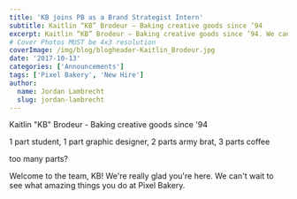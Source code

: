 ```yaml
---
title: 'KB joins PB as a Brand Strategist Intern'
subtitle: Kaitlin “KB” Brodeur – Baking creative goods since ’94
excerpt: Kaitlin “KB” Brodeur – Baking creative goods since ’94. We can't wait to see what amazing things you do at Pixel Bakery.
# Cover Photos MUST be 4x3 resolution
coverImage: /img/blog/blogheader-Kaitlin_Brodeur.jpg
date: '2017-10-13'
categories: ['Announcements']
tags: ['Pixel Bakery', 'New Hire']
author:
  name: Jordan Lambrecht
  slug: jordan-lambrecht
---
```

Kaitlin "KB" Brodeur - Baking creative goods since '94

1 part student, 1 part graphic designer, 2 parts army brat, 3 parts coffee

too many parts?

Welcome to the team, KB! We're really glad you're here. We can't wait to see what amazing things you do at Pixel Bakery.